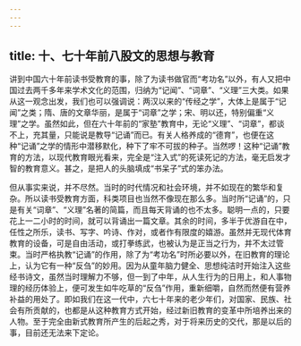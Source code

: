 ```yaml
---
---
---
```

title: 十、七十年前八股文的思想与教育
---




讲到中国六十年前读书受教育的事，除了为读书做官而“考功名”以外，有人又把中国过去两千多年来学术文化的范围，归纳为“记闻”、“词章”、“义理”三大类。如果从这一观念出发，我们也可以强调说：两汉以来的“传经之学”，大体上是属于“记闻”之类；隋、唐的文章华丽，是属于“词章”之学；宋、明以还，特别偏重“义理”之学。虽然如此，但在六十年前的“家塾”教育中，无论“义理”、“词章”，都谈不上，充其量，只能说是教导“记诵”而已。有关人格养成的“德育”，也便在这种“记诵”之学的情形中潜移默化，种下了牢不可拔的种子。当然啰！这种“记诵”教育的方法，以现代教育眼光看来，完全是“注入式”的死读死记的方法，毫无启发才智的教育意义。甚之，是把人的头脑填成“书呆子”式的笨办法。

但从事实来说，并不尽然。当时的时代情况和社会环境，并不如现在的繁华和复杂。所以读书受教育方面，科类项目也当然不像现在那么多。当时所“记诵”的，只是有关“词章”、“义理”名著的简篇，而且每天背诵的也不太多。聪明一点的，只要花上一二小时的时间，就可以背诵出一篇文章。其余的时间，多半于优游自在中，任性之所乐，读书、写字、吟诗、作对，或者作有限度的嬉游。虽然并无现代体育教育的设备，可是自由活动，或打拳练武，也被认为是正当之行为，并不太过管束。当时严格执教“记诵”的作用，除了为“考功名”时所必要以外，在旧教育的理论上，认为它有一种“反刍”的妙用。因为从童年脑力健全、思想纯洁时开始注入这些经书诗文，虽然当时理解力不够，但一到了中年，从人生行为的日用上，和人事物理的经历体验上，便可发生如牛吃草的“反刍”作用，重新细嚼，自然而然便有营养补益的用处了。即如我们在这一代中，六七十年来的老少年们，对国家、民族、社会有所贡献的，也都是从这种教育方式开始，经过新旧教育的变革中所培养出来的人物。至于完全由新式教育所产生的后起之秀，对于将来历史的交代，那是以后的事，目前还无法来下定论。